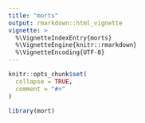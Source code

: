 ```yaml
---
title: "morts"
output: rmarkdown::html_vignette
vignette: >
  %\VignetteIndexEntry{morts}
  %\VignetteEngine{knitr::rmarkdown}
  %\VignetteEncoding{UTF-8}
---
```


```r
knitr::opts_chunk$set(
  collapse = TRUE,
  comment = "#>"
)
```

```r
library(mort)
```
